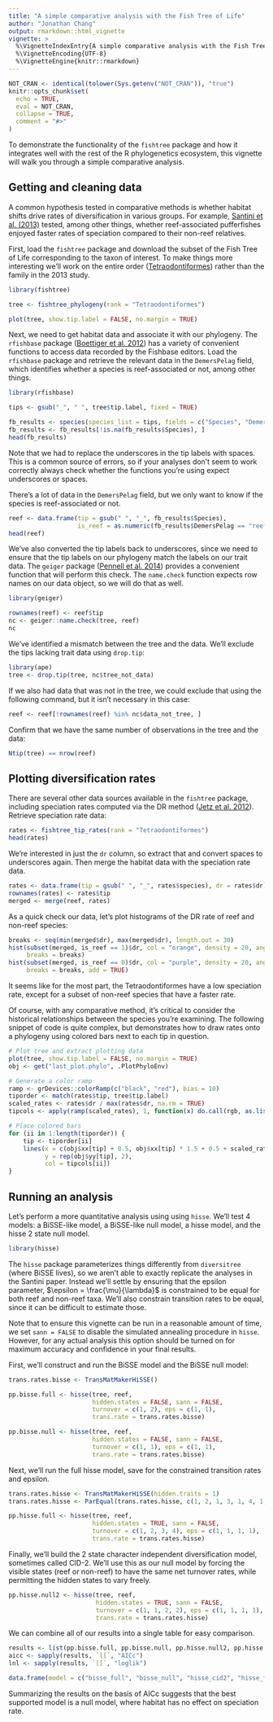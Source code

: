 ```yaml
---
title: "A simple comparative analysis with the Fish Tree of Life"
author: "Jonathan Chang"
output: rmarkdown::html_vignette
vignette: >
  %\VignetteIndexEntry{A simple comparative analysis with the Fish Tree of Life}
  %\VignetteEncoding{UTF-8}
  %\VignetteEngine{knitr::rmarkdown}
---
```


```r
NOT_CRAN <- identical(tolower(Sys.getenv("NOT_CRAN")), "true")
knitr::opts_chunk$set(
  echo = TRUE,
  eval = NOT_CRAN,
  collapse = TRUE,
  comment = "#>"
)
```

To demonstrate the functionality of the `fishtree` package and how it integrates well with the rest of the R phylogenetics ecosystem, this vignette will walk you through a simple comparative analysis.


## Getting and cleaning data

A common hypothesis tested in comparative methods is whether habitat shifts drive rates of diversification in various groups. For example, [Santini et al. (2013)](https://doi.org/10.1111/jeb.12112) tested, among other things, whether reef-associated pufferfishes enjoyed faster rates of speciation compared to their non-reef relatives.

First, load the `fishtree` package and download the subset of the Fish Tree of Life corresponding to the taxon of interest. To make things more interesting we'll work on the entire order ([Tetraodontiformes](https://fishtreeoflife.org/taxonomy/order/Tetraodontiformes/)) rather than the family in the 2013 study.

```r
library(fishtree)

tree <- fishtree_phylogeny(rank = "Tetraodontiformes")

plot(tree, show.tip.label = FALSE, no.margin = TRUE)
```

Next, we need to get habitat data and associate it with our phylogeny. The `rfishbase` package ([Boettiger et al. 2012](https://doi.org/10.1111/j.1095-8649.2012.03464.x)) has a variety of convenient functions to access data recorded by the Fishbase editors. Load the `rfishbase` package and retrieve the relevant data in the `DemersPelag` field, which identifies whether a species is reef-associated or not, among other things.

```r
library(rfishbase)

tips <- gsub("_", " ", tree$tip.label, fixed = TRUE)

fb_results <- species(species_list = tips, fields = c("Species", "DemersPelag"))
fb_results <- fb_results[!is.na(fb_results$Species), ]
head(fb_results)
```

Note that we had to replace the underscores in the tip labels with spaces. This is a common source of errors, so if your analyses don't seem to work correctly always check whether the functions you're using expect underscores or spaces.

There's a lot of data in the `DemersPelag` field, but we only want to know if the species is reef-associated or not.

```r
reef <- data.frame(tip = gsub(" ", "_", fb_results$Species),
                   is_reef = as.numeric(fb_results$DemersPelag == "reef-associated"))
head(reef)
```

We've also converted the tip labels back to underscores, since we need to ensure that the tip labels on our phylogeny match the labels on our trait data. The `geiger` package ([Pennell et al. 2014](https://doi.org/10.1093/bioinformatics/btu181)) provides a convenient function that will perform this check. The `name.check` function expects row names on our data object, so we will do that as well.

```r
library(geiger)

rownames(reef) <- reef$tip
nc <- geiger::name.check(tree, reef)
nc
```

We've identified a mismatch between the tree and the data. We'll exclude the tips lacking trait data using `drop.tip`:

```r
library(ape)
tree <- drop.tip(tree, nc$tree_not_data)
```

If we also had data that was not in the tree, we could exclude that using the following command, but it isn't necessary in this case:

```r
reef <- reef[!rownames(reef) %in% nc$data_not_tree, ]
```

Confirm that we have the same number of observations in the tree and the data:

```r
Ntip(tree) == nrow(reef)
```

## Plotting diversification rates

There are several other data sources available in the `fishtree` package, including speciation rates computed via the DR method ([Jetz et al. 2012](https://doi.org/10.1038/nature11631)). Retrieve speciation rate data:

```r
rates <- fishtree_tip_rates(rank = "Tetraodontiformes")
head(rates)
```

We're interested in just the `dr` column, so extract that and convert spaces to underscores again. Then merge the habitat data with the speciation rate data.

```r
rates <- data.frame(tip = gsub(" ", "_", rates$species), dr = rates$dr)
rownames(rates) <- rates$tip
merged <- merge(reef, rates)
```

As a quick check our data, let's plot histograms of the DR rate of reef and non-reef species:

```r
breaks <- seq(min(merged$dr), max(merged$dr), length.out = 30)
hist(subset(merged, is_reef == 1)$dr, col = "orange", density = 20, angle = 135,
     breaks = breaks)
hist(subset(merged, is_reef == 0)$dr, col = "purple", density = 20, angle = 45,
     breaks = breaks, add = TRUE)
```

It seems like for the most part, the Tetraodontiformes have a low speciation rate, except for a subset of non-reef species that have a faster rate.

Of course, with any comparative method, it's critical to consider the historical relationships between the species you're examining. The following snippet of code is quite complex, but demonstrates how to draw rates onto a phylogeny using colored bars next to each tip in question.

```r
# Plot tree and extract plotting data
plot(tree, show.tip.label = FALSE, no.margin = TRUE)
obj <- get("last_plot.phylo", .PlotPhyloEnv)

# Generate a color ramp
ramp <- grDevices::colorRamp(c("black", "red"), bias = 10)
tiporder <- match(rates$tip, tree$tip.label)
scaled_rates <- rates$dr / max(rates$dr, na.rm = TRUE)
tipcols <- apply(ramp(scaled_rates), 1, function(x) do.call(rgb, as.list(x / 255)))

# Place colored bars
for (ii in 1:length(tiporder)) {
    tip <- tiporder[ii]
    lines(x = c(obj$xx[tip] + 0.5, obj$xx[tip] * 1.5 + 0.5 + scaled_rates[ii]),
          y = rep(obj$yy[tip], 2),
          col = tipcols[ii])
}
```


## Running an analysis

Let's perform a more quantitative analysis using using `hisse`. We'll test 4 models: a BiSSE-like model, a BiSSE-like null model, a hisse model, and the hisse 2 state null model.

```r
library(hisse)
```

The `hisse` package parameterizes things differently from `diversitree` (where BiSSE lives), so we aren't able to exactly replicate the analyses in the Santini paper. Instead we'll settle by ensuring that the epsilon parameter, $\epsilon = \frac{\mu}{\lambda}$ is constrained to be equal for both reef and non-reef taxa. We'll also constrain transition rates to be equal, since it can be difficult to estimate those.

Note that to ensure this vignette can be run in a reasonable amount of time, we set `sann = FALSE` to disable the simulated annealing procedure in `hisse`. However, for any actual analysis this option should be turned on for maximum accuracy and confidence in your final results.

First, we'll construct and run the BiSSE model and the BiSSE null model:

```r
trans.rates.bisse <- TransMatMakerHiSSE()

pp.bisse.full <- hisse(tree, reef,
                       hidden.states = FALSE, sann = FALSE,
                       turnover = c(1, 2), eps = c(1, 1),
                       trans.rate = trans.rates.bisse)

pp.bisse.null <- hisse(tree, reef,
                       hidden.states = FALSE, sann = FALSE,
                       turnover = c(1, 1), eps = c(1, 1),
                       trans.rate = trans.rates.bisse)
```

Next, we'll run the full hisse model, save for the constrained transition rates and epsilon.

```r
trans.rates.hisse <- TransMatMakerHiSSE(hidden.traits = 1)
trans.rates.hisse <- ParEqual(trans.rates.hisse, c(1, 2, 1, 3, 1, 4, 1, 5))

pp.hisse.full <- hisse(tree, reef,
                       hidden.states = TRUE, sann = FALSE,
                       turnover = c(1, 2, 3, 4), eps = c(1, 1, 1, 1),
                       trans.rate = trans.rates.hisse)
```

Finally, we'll build the 2 state character independent diversification model, sometimes called CID-2. We'll use this as our null model by forcing the visible states (reef or non-reef) to have the same net turnover rates, while permitting the hidden states to vary freely.

```r
pp.hisse.null2 <- hisse(tree, reef,
                        hidden.states = TRUE, sann = FALSE,
                        turnover = c(1, 1, 2, 2), eps = c(1, 1, 1, 1),
                        trans.rate = trans.rates.hisse)
```

We can combine all of our results into a single table for easy comparison.

```r
results <- list(pp.bisse.full, pp.bisse.null, pp.hisse.null2, pp.hisse.full)
aicc <- sapply(results, `[[`, "AICc")
lnl <- sapply(results, `[[`, "loglik")

data.frame(model = c("bisse_full", "bisse_null", "hisse_cid2", "hisse_full"), aicc, lnl)
```

Summarizing the results on the basis of AICc suggests that the best supported model is a null model, where habitat has no effect on speciation rate.
